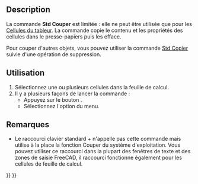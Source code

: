 <languages/>

{{Docnav/fr
|[[Std_Redo/fr|Rétablir]]
|[[Std_Copy/fr|Copier]]
|[[Std_Edit_Menu/fr|Menu Edition]]
|IconL=Std_Redo.svg
|IconR=Std_Copy.svg
|IconC=Freecad.svg
}}

{{GuiCommand/fr
|Name=Std_Cut
|Name/fr=Std Couper
|MenuLocation=Édition → Couper
|Shortcut={{KEY|Ctrl}}+{{KEY|X}}
|Workbenches=Tous
|SeeAlso=[[Std_Copy/fr|Std Copier]], [[Std_Paste/fr|Std Coller]], [[Std_DuplicateSelection/fr|Std Dupliquer une sélection]]
}}

==Description==

La commande '''Std Couper''' est limitée : elle ne peut être utilisée que pour les [[Spreadsheet_Workbench/fr|Cellules du tableur]]. La commande copie le contenu et les propriétés des cellules dans le presse-papiers puis les efface.

Pour couper d'autres objets, vous pouvez utiliser la commande [[Std_Copy/fr|Std Copier]] suivie d'une opération de suppression.

<span id="Usage"></span>
==Utilisation==

# Sélectionnez une ou plusieurs cellules dans la feuille de calcul.
# Il y a plusieurs façons de lancer la commande :
#* Appuyez sur le bouton {{Button|[[Image:Std_Cut.svg|16px]] [[Std_Cut/fr|Couper]]}}.
#* Sélectionnez l'option {{MenuCommand|Édition → [[Image:Std_Cut.svg|16px]] Couper}} du menu.

<span id="Notes"></span>
==Remarques==

* Le raccourci clavier standard {{KEY|Ctrl}}+{{KEY|X}} n'appelle pas cette commande mais utilise à la place la fonction Couper du système d'exploitation. Vous pouvez utiliser ce raccourci dans la plupart des fenêtres de texte et des zones de saisie FreeCAD, il raccourci fonctionne également pour les cellules de feuille de calcul.


{{Docnav/fr
|[[Std_Redo/fr|Rétablir]]
|[[Std_Copy/fr|Copier]]
|[[Std_Edit_Menu/fr|Menu Edition]]
|IconL=Std_Redo.svg
|IconR=Std_Copy.svg
|IconC=Freecad.svg
}}

{{Std_Base_navi{{#translation:}}}}
{{Userdocnavi{{#translation:}}}}